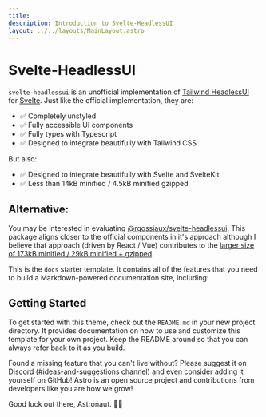 ```yaml
---
title:
description: Introduction to Svelte-HeadlessUI
layout: ../../layouts/MainLayout.astro
---
```


# Svelte-HeadlessUI

`svelte-headlessui` is an unofficial implementation of [Tailwind HeadlessUI](https://headlessui.com/) for [Svelte](https://svelte.dev/). Just like the official implementation, they are:

- ✅ Completely unstyled
- ✅ Fully accessible UI components
- ✅ Fully types with Typescript
- ✅ Designed to integrate beautifully with Tailwind CSS

But also:

- ✅ Designed to integrate beautifully with Svelte and SvelteKit
- ✅ Less than 14kB minified / 4.5kB minified gzipped

## Alternative:

You may be interested in evaluating [@rgossiaux/svelte-headlessui](https://svelte-headlessui.goss.io). This package aligns closer to the official components in it's approach although I believe that approach (driven by React / Vue) contributes to the [larger size of 173kB minified / 29kB minified + gzipped](https://bundlephobia.com/package/@rgossiaux/svelte-headlessui@1.0.2).

This is the `docs` starter template. It contains all of the features that you need to build a Markdown-powered documentation site, including:

## Getting Started

To get started with this theme, check out the `README.md` in your new project directory. It provides documentation on how to use and customize this template for your own project. Keep the README around so that you can always refer back to it as you build.

Found a missing feature that you can't live without? Please suggest it on Discord [(#ideas-and-suggestions channel)](https://astro.build/chat) and even consider adding it yourself on GitHub! Astro is an open source project and contributions from developers like you are how we grow!

Good luck out there, Astronaut. 🧑‍🚀
